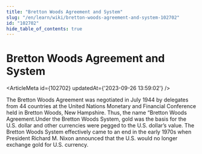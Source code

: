 ```yaml
---
title: "Bretton Woods Agreement and System"
slug: "/en/learn/wiki/bretton-woods-agreement-and-system-102702"
id: "102702"
hide_table_of_contents: true
---
```



# Bretton Woods Agreement and System

<ArticleMeta id={102702} updatedAt={'2023-09-26 13:59:02'} />
<div className='border-solid border-b border-t-0 my-4 border-[var(--ifm-color-gray-300)]' />

The Bretton Woods Agreement was negotiated in July 1944 by delegates from 44 countries at the United Nations Monetary and Financial Conference held in Bretton Woods, New Hampshire. Thus, the name “Bretton Woods Agreement.Under the Bretton Woods System, gold was the basis for the U.S. dollar and other currencies were pegged to the U.S. dollar’s value. The Bretton Woods System effectively came to an end in the early 1970s when President Richard M. Nixon announced that the U.S. would no longer exchange gold for U.S. currency.
